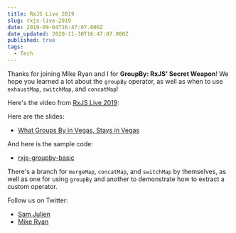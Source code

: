 ```yaml
---
title: RxJS Live 2019
slug: rxjs-live-2019
date: 2019-09-04T16:47:07.000Z
date_updated: 2020-11-30T16:47:07.000Z
published: true
tags:
  - Tech
---
```



Thanks for joining Mike Ryan and I for **GroupBy: RxJS' Secret Weapon**! We hope you learned a lot about the `groupBy` operator, as well as when to use `exhaustMap`, `switchMap`, and `concatMap`!

Here's the video from [RxJS Live 2019](https://www.rxjs.live/):

<YouTube shortCode="hsr4ArAsOL4" />

Here are the slides:

- [What Groups By in Vegas, Stays in Vegas](https://speakerdeck.com/samjulien/what-groups-by-in-vegas-stays-in-vegas)

And here is the sample code:

- [rxjs-groupby-basic](https://github.com/samjulien/rxjs-groupby-basic)

There's a branch for `mergeMap`, `concatMap`, and `switchMap` by themselves, as well as one for using `groupBy` and another to demonstrate how to extract a custom operator.

Follow us on Twitter:

- [Sam Julien](https://twitter.com/samjulien)
- [Mike Ryan](https://twitter.com/MikeRyanDev)
